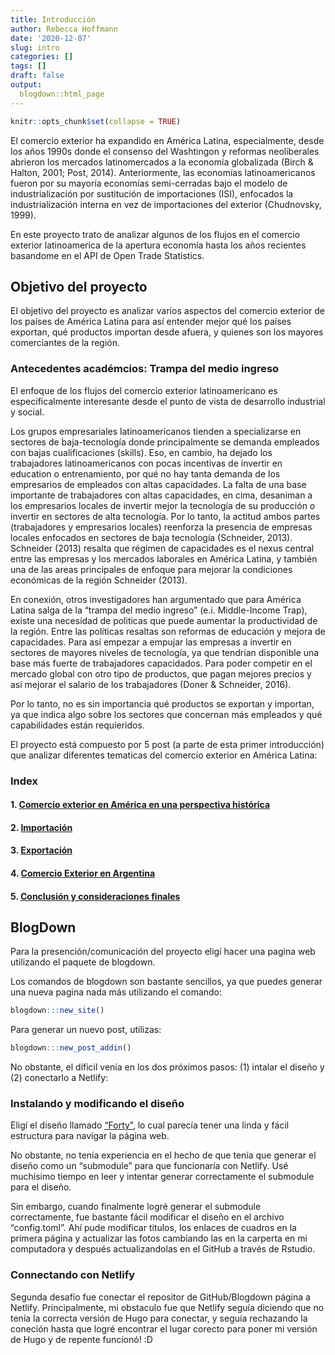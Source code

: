 ```yaml
---
title: Introducción
author: Rebecca Hoffmann
date: '2020-12-07'
slug: intro
categories: []
tags: []
draft: false
output:
  blogdown::html_page
---
```

```r
knitr::opts_chunk$set(collapse = TRUE)
```
El comercio exterior ha expandido en América Latina, especialmente, desde los años 1990s donde el consenso del Washtingon y reformas neoliberales abrieron los mercados latinomercados a la economía globalizada (Birch & Halton, 2001; Post, 2014). Anteriormente, las economías latinoamericanos fueron por su mayoría economías semi-cerradas bajo el modelo de industrialización por sustitución de importaciones (ISI), enfocados la industrialización interna en vez de importaciones del exterior (Chudnovsky, 1999).

En este proyecto trato de analizar algunos de los flujos en el comercio exterior latinoamerica de la apertura economía hasta los años recientes basandome en el API de Open Trade Statistics.

## Objetivo del proyecto
El objetivo del proyecto es analizar varios aspectos del comercio exterior de los países de América Latina para así entender mejor qué los países exportan, qué productos importan desde afuera, y quienes son los mayores comerciantes de la región.

### Antecedentes académcios: Trampa del medio ingreso
El enfoque de los flujos del comercio exterior latinoamericano es especificalmente interesante desde el punto de vista de desarrollo industrial y social.

Los grupos empresariales latinoamericanos tienden a specializarse en sectores de baja-tecnología donde principalmente se demanda empleados con bajas cualificaciones (skills). Eso, en cambio, ha dejado los trabajadores latinoamericanos con pocas incentivas de invertir en education o entrenamiento, por qué no hay tanta demanda de los empresarios de empleados con altas capacidades. La falta de una base importante de trabajadores con altas capacidades, en cima, desaniman a los empresarios locales de invertir mejor la tecnología de su producción o invertir en sectores de alta tecnología. Por lo tanto, la actitud ambos partes (trabajadores y empresarios locales) reenforza la presencia de empresas locales enfocados en sectores de baja tecnología (Schneider, 2013). Schneider (2013) resalta que régimen de capacidades es el nexus central entre las empresas y los mercados laborales en América Latina, y también una de las areas principales de enfoque para mejorar la condiciones económicas de la región Schneider (2013).

En conexión, otros investigadores han argumentado que para América Latina salga de la "trampa del medio ingreso" (e.i. Middle-Income Trap), existe una necesidad de politicas que puede aumentar la productividad de la región. Entre las políticas resaltas son reformas de educación y mejora de capacidades. Para así empezar a empujar las empresas a invertir en sectores de mayores niveles de tecnología, ya que tendrían disponible una base más fuerte de trabajadores capacidados. Para poder competir en el mercado global con otro tipo de productos, que pagan mejores precios y así mejorar el salario de los trabajadores (Doner & Schneider, 2016).

Por lo tanto, no es sin importancia qué productos se exportan y importan, ya que indica algo sobre los sectores que concernan más empleados y qué capabilidades están requieridos. 

El proyecto está compuesto por 5 post (a parte de esta  primer introducción) que analizar diferentes tematicas del comercio exterior en América Latina:

### Index
#### 1. [Comercio exterior en América en una perspectiva histórica](https://comercio-latam.netlify.app/post/comercio-latam/)
#### 2. [Importación](https://comercio-latam.netlify.app/post/importacion/)
#### 3. [Exportación](https://comercio-latam.netlify.app/post/export/)
#### 4. [Comercio Exterior en Argentina](https://comercio-latam.netlify.app/post/comercio-argentina/)
#### 5. [Conclusión y consideraciones finales](https://comercio-latam.netlify.app/post/conclusion/)

## BlogDown
Para la presención/comunicación del proyecto eligí hacer una pagina web utilizando el paquete de blogdown.

Los comandos de blogdown son bastante sencillos, ya que puedes generar una nueva pagina nada más utilizando el comando:

```r
blogdown:::new_site()
```

Para generar un nuevo post, utilizas:

```r
blogdown:::new_post_addin()
```

No obstante, el díficil venía en los dos próximos pasos: (1) intalar el diseño y (2) conectarlo a Netlify:

### Instalando y modificando el diseño
Eligí el diseño llamado ["Forty"](https://themes.gohugo.io/forty/), lo cual parecía tener una linda y fácil estructura para navigar la página web.

No obstante, no tenía experiencia en el hecho de que tenía que generar el diseño como un "submodule" para que funcionaría con Netlify. Usé muchísimo tiempo en leer y intentar generar correctamente el submodule para el diseño.

Sin embargo, cuando finalmente logré generar el submodule correctamente, fue bastante fácil modificar el diseño en el archivo "config.toml". Ahí pude modificar titulos, los enlaces de cuadros en la primera página y actualizar las fotos cambiando las en la carperta en mi computadora y después actualizandolas en el GitHub a través de Rstudio.

### Connectando con Netlify
Segunda desafío fue conectar el repositor de GitHub/Blogdown página a Netlify. Principalmente, mi obstaculo fue que Netlify seguía diciendo que no tenía la correcta versión de Hugo para conectar, y seguía rechazando la coneción hasta que logré encontrar el lugar corecto para poner mi versión de Hugo y de repente funcionó! :D 

